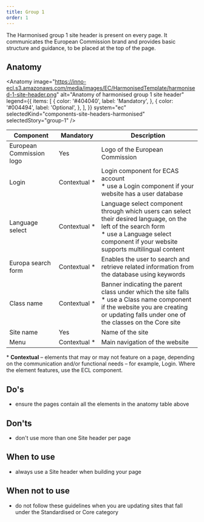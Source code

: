 ```yaml
---
title: Group 1
order: 1
---
```



<Paragraph size="lead">
  The Harmonised group 1 site header is present on every page. It communicates
  the European Commission brand and provides basic structure and guidance, to be
  placed at the top of the page.
</Paragraph>

## Anatomy

<Anatomy
  image="https://inno-ecl.s3.amazonaws.com/media/images/EC/HarmonisedTemplate/harmonised-1-site-header.png"
  alt="Anatomy of harmonised group 1 site header"
  legend={{
    items: [
      {
        color: '#404040',
        label: 'Mandatory',
      },
      {
        color: '#004494',
        label: 'Optional',
      },
    ],
  }}
  system="ec"
  selectedKind="components-site-headers-harmonised"
  selectedStory="group-1"
/>

| Component                                                                               | Mandatory          | Description                                                                                                                                                                                                                       |
| --------------------------------------------------------------------------------------- | ------------------ | --------------------------------------------------------------------------------------------------------------------------------------------------------------------------------------------------------------------------------- |
| European Commission logo                                                                | Yes                | Logo of the European Commission                                                                                                                                                                                                   |
| Login                                                                                   | Contextual&nbsp;\* | Login component for ECAS account<br />\* use a Login component if your website has a user database                                                                                                                                |
| Language select                                                                         | Contextual&nbsp;\* | Language select component through which users can select their desired language, on the left of the search form<br />\* use a Language select component if your website supports multilingual content                             |
| <Link to="/ec/components/forms/search-form/usage/" standalone>Europa search form</Link> | Contextual&nbsp;\* | Enables the user to search and retrieve related information from the database using keywords                                                                                                                                      |
| Class name                                                                              | Contextual&nbsp;\* | Banner indicating the parent class under which the site falls<br />\* use a Class name component if the website you are creating or updating falls under one of the classes on the <Link to="/ec/core-template/">Core site</Link> |
| Site name                                                                               | Yes                | Name of the site                                                                                                                                                                                                                  |
| Menu                                                                                    | Contextual&nbsp;\* | Main navigation of the website                                                                                                                                                                                                    |

<Paragraph size="s">
  * <strong>Contextual</strong> – elements that may or may not feature on a
  page, depending on the communication and/or functional needs – for example,
  Login. Where the element features, use the ECL component.
</Paragraph>

## Do's

- ensure the pages contain all the elements in the anatomy table above

## Don'ts

- don't use more than one Site header per page

## When to use

- always use a Site header when building your page

## When not to use

- do not follow these guidelines when you are updating sites that fall under the <Link to="/ec/standardised-template/">Standardised</Link> or <Link to="/ec/core-template/">Core</Link> category
